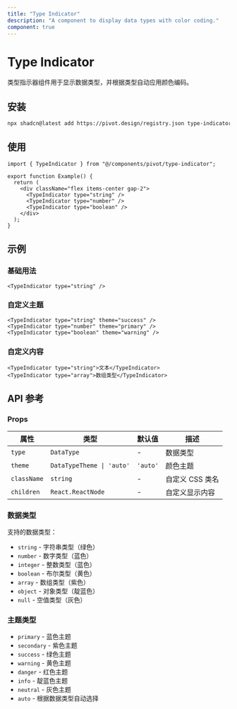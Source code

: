 ```yaml
---
title: "Type Indicator"
description: "A component to display data types with color coding."
component: true
---
```


# Type Indicator

类型指示器组件用于显示数据类型，并根据类型自动应用颜色编码。

## 安装

```bash
npx shadcn@latest add https://pivot.design/registry.json type-indicator
```

## 使用

```tsx
import { TypeIndicator } from "@/components/pivot/type-indicator";

export function Example() {
  return (
    <div className="flex items-center gap-2">
      <TypeIndicator type="string" />
      <TypeIndicator type="number" />
      <TypeIndicator type="boolean" />
    </div>
  );
}
```

## 示例

### 基础用法

```tsx
<TypeIndicator type="string" />
```

### 自定义主题

```tsx
<TypeIndicator type="string" theme="success" />
<TypeIndicator type="number" theme="primary" />
<TypeIndicator type="boolean" theme="warning" />
```

### 自定义内容

```tsx
<TypeIndicator type="string">文本</TypeIndicator>
<TypeIndicator type="array">数组类型</TypeIndicator>
```

## API 参考

### Props

| 属性        | 类型                      | 默认值   | 描述            |
| ----------- | ------------------------- | -------- | --------------- |
| `type`      | `DataType`                | -        | 数据类型        |
| `theme`     | `DataTypeTheme \| 'auto'` | `'auto'` | 颜色主题        |
| `className` | `string`                  | -        | 自定义 CSS 类名 |
| `children`  | `React.ReactNode`         | -        | 自定义显示内容  |

### 数据类型

支持的数据类型：

- `string` - 字符串类型（绿色）
- `number` - 数字类型（蓝色）
- `integer` - 整数类型（蓝色）
- `boolean` - 布尔类型（黄色）
- `array` - 数组类型（紫色）
- `object` - 对象类型（靛蓝色）
- `null` - 空值类型（灰色）

### 主题类型

- `primary` - 蓝色主题
- `secondary` - 紫色主题
- `success` - 绿色主题
- `warning` - 黄色主题
- `danger` - 红色主题
- `info` - 靛蓝色主题
- `neutral` - 灰色主题
- `auto` - 根据数据类型自动选择
